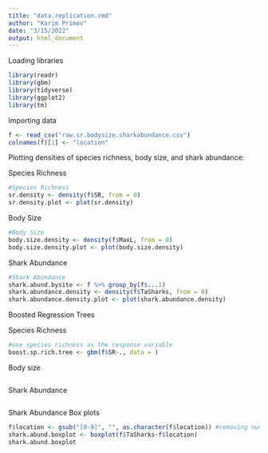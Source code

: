 ```yaml
---
title: "data.replication.rmd"
author: "Karim Primov"
date: "3/15/2022"
output: html_document
---
```


Loading libraries
```r
library(readr)
library(gbm)
library(tidyverse)
library(ggplot2)
library(tm)
```

Importing data
```r
f <- read_csv("raw.sr.bodysize.sharkabundance.csv")
colnames(f)[1] <- "location"
```

Plotting densities of species richness, body size, and shark abundance:

Species Richness
```r
#Species Richness
sr.density <- density(f$SR, from = 0)
sr.density.plot <- plot(sr.density)
```

Body Size
```r
#Body Size
body.size.density <- density(f$MaxL, from = 0)
body.size.density.plot <- plot(body.size.density)
```

Shark Abundance
```r
#Shark Abundance
shark.abund.bysite <- f %>% group_by(f$...1) 
shark.abundance.density <- density(f$TaSharks, from = 0) 
shark.abundance.density.plot <- plot(shark.abundance.density)

```

Boosted Regression Trees

Species Richness
```r
#use species richness as the response variable
boost.sp.rich.tree <- gbm(f$SR~., data = )
```

Body size
```r

```

Shark Abundance
```r

```


Shark Abundance Box plots
```r
f$location <- gsub("[0-9]", "", as.character(f$location)) #removing numbers from location column in df "f"
shark.abund.boxplot <- boxplot(f$TaSharks~f$location)
shark.abund.boxplot
```

```r

```

```r

```

```r

```

```r

```

```r

```

```r

```

```r

```

```r

```

```r

```

```r

```